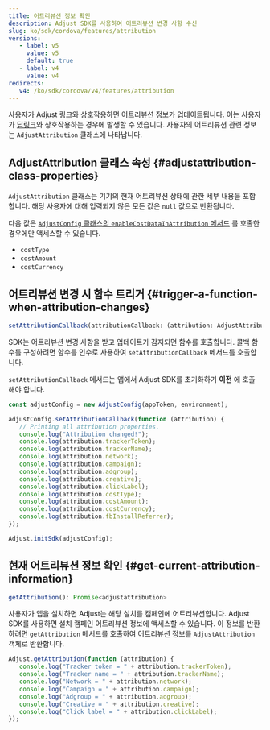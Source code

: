 ```yaml
---
title: 어트리뷰션 정보 확인
description: Adjust SDK를 사용하여 어트리뷰션 변경 사항 수신
slug: ko/sdk/cordova/features/attribution
versions:
   - label: v5
     value: v5
     default: true
   - label: v4
     value: v4
redirects:
   v4: /ko/sdk/cordova/v4/features/attribution
---
```


사용자가 Adjust 링크와 상호작용하면 어트리뷰션 정보가 업데이트됩니다. 이는 사용자가 [딥링크](https://help.adjust.com/ko/article/deep-links)와 상호작용하는 경우에 발생할 수 있습니다. 사용자의 어트리뷰션 관련 정보는 `AdjustAttribution` 클래스에 나타납니다.

## AdjustAttribution 클래스 속성 {#adjustattribution-class-properties}

`AdjustAttribution` 클래스는 기기의 현재 어트리뷰션 상태에 관한 세부 내용을 포함합니다. 해당 사용자에 대해 입력되지 않은 모든 값은 `null` 값으로 반환됩니다.

<Callout type="note">

다음 값은 [`AdjustConfig` 클래스의 `enableCostDataInAttribution` 메서드](/ko/sdk/react-native/configuration#enable-cost-data-sending) 를 호출한 경우에만 액세스할 수 있습니다.

- `costType`
- `costAmount`
- `costCurrency`

</Callout>

## 어트리뷰션 변경 시 함수 트리거 {#trigger-a-function-when-attribution-changes}

<CodeBlock title="속성 선언">

```ts
setAttributionCallback(attributionCallback: (attribution: AdjustAttribution) => void): void
```

</CodeBlock>

SDK는 어트리뷰션 변경 사항을 받고 업데이트가 감지되면 함수를 호출합니다. 콜백 함수를 구성하려면 함수를 인수로 사용하여 `setAttributionCallback` 메서드를 호출합니다.

<Callout type="important">

`setAttributionCallback` 메서드는 앱에서 Adjust SDK를 초기화하기 **이전** 에 호출해야 합니다.

</Callout>

<CodeBlock highlight="{range: 3-18}">

```js
const adjustConfig = new AdjustConfig(appToken, environment);

adjustConfig.setAttributionCallback(function (attribution) {
   // Printing all attribution properties.
   console.log("Attribution changed!");
   console.log(attribution.trackerToken);
   console.log(attribution.trackerName);
   console.log(attribution.network);
   console.log(attribution.campaign);
   console.log(attribution.adgroup);
   console.log(attribution.creative);
   console.log(attribution.clickLabel);
   console.log(attribution.costType);
   console.log(attribution.costAmount);
   console.log(attribution.costCurrency);
   console.log(attribution.fbInstallReferrer);
});

Adjust.initSdk(adjustConfig);
```

</CodeBlock>

## 현재 어트리뷰션 정보 확인 {#get-current-attribution-information}

<CodeBlock title="메서드 서명">

```ts
getAttribution(): Promise<adjustattribution>
```

</CodeBlock>

사용자가 앱을 설치하면 Adjust는 해당 설치를 캠페인에 어트리뷰션합니다. Adjust SDK를 사용하면 설치 캠페인 어트리뷰션 정보에 액세스할 수 있습니다. 이 정보를 반환하려면 `getAttribution` 메서드를 호출하여 어트리뷰션 정보를 `AdjustAttribution` 객체로 반환합니다.

```js
Adjust.getAttribution(function (attribution) {
   console.log("Tracker token = " + attribution.trackerToken);
   console.log("Tracker name = " + attribution.trackerName);
   console.log("Network = " + attribution.network);
   console.log("Campaign = " + attribution.campaign);
   console.log("Adgroup = " + attribution.adgroup);
   console.log("Creative = " + attribution.creative);
   console.log("Click label = " + attribution.clickLabel);
});
```
